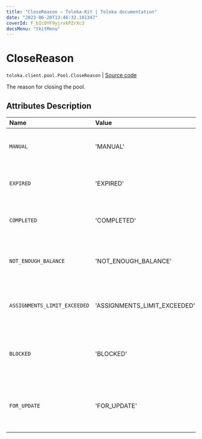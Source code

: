 ```yaml
---
title: "CloseReason — Toloka-Kit | Toloka documentation"
date: "2023-06-20T13:46:32.101347"
coverId: F_bIcOYF9yjrxkPZrXc3
docsMenu: "tkitMenu"
---
```


# CloseReason

`toloka.client.pool.Pool.CloseReason` | [Source code](https://github.com/Toloka/toloka-kit/blob/v1.2.0/src/client/pool/__init__.py#L128)

The reason for closing the pool.

## Attributes Description

| Name | Value | Description |
| :------| :-----------| :----------| 
`MANUAL`|'MANUAL'|<p>A pool was closed by a requester.</p>
`EXPIRED`|'EXPIRED'|<p>The lifetime of the pool expired.</p>
`COMPLETED`|'COMPLETED'|<p>All tasks were completed.</p>
`NOT_ENOUGH_BALANCE`|'NOT_ENOUGH_BALANCE'|<p>There is not enough money to run the pool.</p>
`ASSIGNMENTS_LIMIT_EXCEEDED`|'ASSIGNMENTS_LIMIT_EXCEEDED'|<p>A limit of 2 million assignments is reached.</p>
`BLOCKED`|'BLOCKED'|<p>The requester's account was blocked.</p>
`FOR_UPDATE`|'FOR_UPDATE'|<p>Pool parameters are changing at the moment.</p>